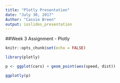 ```yaml
---
title: "Plotly Presentation"
date: "July 30, 2017"
Author: "Cassie Breen"
output: ioslides_presentation
---
```

##Week 3 Assignment - Plotly

```r
knitr::opts_chunk$set(echo = FALSE)
```

```r
library(plotly)

p <- ggplot(cars) + geom_point(aes(speed, dist))

ggplotly(p)
```
